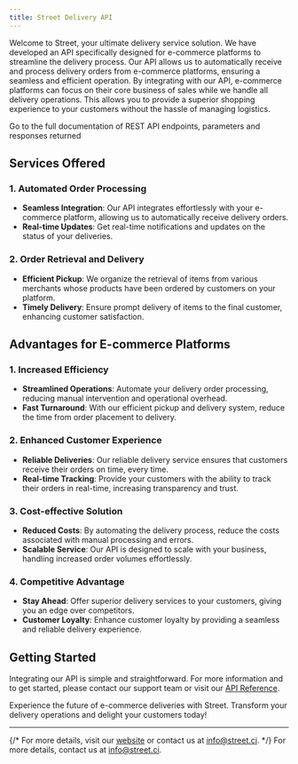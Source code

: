 ```yaml
---
title: Street Delivery API
---
```


Welcome to Street, your ultimate delivery service solution. We have developed an API specifically designed for e-commerce platforms to streamline the delivery process. Our API allows us to automatically receive and process delivery orders from e-commerce platforms, ensuring a seamless and efficient operation. By integrating with our API, e-commerce platforms can focus on their core business of sales while we handle all delivery operations. This allows you to provide a superior shopping experience to your customers without the hassle of managing logistics.

<Card title="API Reference" icon="link" href="/api-reference">
  Go to the full documentation of REST API endpoints, parameters and responses returned
</Card>

## Services Offered

### 1. Automated Order Processing
- **Seamless Integration**: Our API integrates effortlessly with your e-commerce platform, allowing us to automatically receive delivery orders.
- **Real-time Updates**: Get real-time notifications and updates on the status of your deliveries.

### 2. Order Retrieval and Delivery
- **Efficient Pickup**: We organize the retrieval of items from various merchants whose products have been ordered by customers on your platform.
- **Timely Delivery**: Ensure prompt delivery of items to the final customer, enhancing customer satisfaction.

## Advantages for E-commerce Platforms

### 1. Increased Efficiency
- **Streamlined Operations**: Automate your delivery order processing, reducing manual intervention and operational overhead.
- **Fast Turnaround**: With our efficient pickup and delivery system, reduce the time from order placement to delivery.

### 2. Enhanced Customer Experience
- **Reliable Deliveries**: Our reliable delivery service ensures that customers receive their orders on time, every time.
- **Real-time Tracking**: Provide your customers with the ability to track their orders in real-time, increasing transparency and trust.

### 3. Cost-effective Solution
- **Reduced Costs**: By automating the delivery process, reduce the costs associated with manual processing and errors.
- **Scalable Service**: Our API is designed to scale with your business, handling increased order volumes effortlessly.

### 4. Competitive Advantage
- **Stay Ahead**: Offer superior delivery services to your customers, giving you an edge over competitors.
- **Customer Loyalty**: Enhance customer loyalty by providing a seamless and reliable delivery experience.

## Getting Started

Integrating our API is simple and straightforward. For more information and to get started, please contact our support team or visit our [API Reference](/api-reference).

Experience the future of e-commerce deliveries with Street. Transform your delivery operations and delight your customers today!

---

{/* For more details, visit our [website](https://street.ci) or contact us at [info@street.ci](mailto:info@street.ci). */}
For more details, contact us at [info@street.ci](mailto:info@street.ci).
